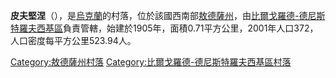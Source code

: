 {{expand|time=2016-09-03T10:25:58+00:00}}
{{unreferenced|time=2016-09-03T10:25:58+00:00}}
{{coord|46|16|13|N|30|8|35|E|scale:30000|display=title}}

'''皮夫堅涅'''（{{lang-uk|Південне}}），是[[烏克蘭|烏克蘭]]的村落，位於該國西南部[[敖德薩州|敖德薩州]]，由[[比爾戈羅德-德尼斯特羅夫西基區|比爾戈羅德-德尼斯特羅夫西基區]]負責管轄，始建於1905年，面積0.71平方公里，2001年人口372，人口密度每平方公里523.94人。

{{DEFAULTSORT:Південне}}
[[Category:敖德薩州村落|Category:敖德薩州村落]]
[[Category:比爾戈羅德-德尼斯特羅夫西基區村落|Category:比爾戈羅德-德尼斯特羅夫西基區村落]]


{{Odessa-geo-stub}}